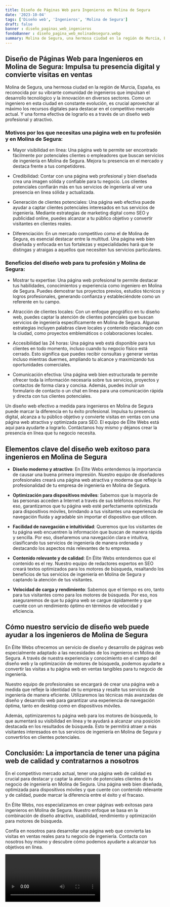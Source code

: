 ```yaml
---
title: Diseño de Páginas Web para Ingenieros en Molina de Segura
date: '2023-10-04'
tags: ['Diseño web', 'Ingenieros', 'Molina de Segura']
draft: false
banner : diseño_paginas_web_ingenieros
fondoBanner : diseño_pagina_web_molinadesegura.webp
summary: Molina de Segura, una hermosa ciudad en la región de Murcia, España, es reconocida por su vibrante comunidad de ingenieros que impulsan el desarrollo tecnológico y la innovación en diversos sectores. Como un ingeniero en esta ciudad en constante evolución, es crucial aprovechar al máximo los recursos digitales para destacar en el competitivo mercado actual. Y una forma efectiva de lograrlo es a través de un diseño web profesional y atractivo.
---
```


## Diseño de Páginas Web para Ingenieros en Molina de Segura: Impulsa tu presencia digital y convierte visitas en ventas

Molina de Segura, una hermosa ciudad en la región de Murcia, España, es reconocida por su vibrante comunidad de ingenieros que impulsan el desarrollo tecnológico y la innovación en diversos sectores. Como un ingeniero en esta ciudad en constante evolución, es crucial aprovechar al máximo los recursos digitales para destacar en el competitivo mercado actual. Y una forma efectiva de lograrlo es a través de un diseño web profesional y atractivo.

### Motivos por los que necesitas una página web en tu profesión y en Molina de Segura:

- Mayor visibilidad en línea: Una página web te permite ser encontrado fácilmente por potenciales clientes o empleadores que buscan servicios de ingeniería en Molina de Segura. Mejora tu presencia en el mercado y destaca frente a tus competidores.

- Credibilidad: Contar con una página web profesional y bien diseñada crea una imagen sólida y confiable para tu negocio. Los clientes potenciales confiarán más en tus servicios de ingeniería al ver una presencia en línea sólida y actualizada.

- Generación de clientes potenciales: Una página web efectiva puede ayudar a captar clientes potenciales interesados en tus servicios de ingeniería. Mediante estrategias de marketing digital como SEO y publicidad online, puedes alcanzar a tu público objetivo y convertir visitantes en clientes reales.

- Diferenciación: En un mercado competitivo como el de Molina de Segura, es esencial destacar entre la multitud. Una página web bien diseñada y enfocada en tus fortalezas y especialidades hará que te distingas y atraigas a aquellos que necesiten tus servicios particulares.

### Beneficios del diseño web para tu profesión y Molina de Segura:

- Mostrar tu expertise: Una página web profesional te permite destacar tus habilidades, conocimientos y experiencia como ingeniero en Molina de Segura. Puedes demostrar tus proyectos previos, estudios técnicos y logros profesionales, generando confianza y estableciéndote como un referente en tu campo.

- Atracción de clientes locales: Con un enfoque geográfico en tu diseño web, puedes captar la atención de clientes potenciales que buscan servicios de ingeniería especificamente en Molina de Segura. Algunas estrategias incluyen palabras clave locales y contenido relacionado con la ciudad, como proyectos emblemáticos o colaboraciones locales.

- Accesibilidad las 24 horas: Una página web está disponible para tus clientes en todo momento, incluso cuando tu negocio físico está cerrado. Esto significa que puedes recibir consultas y generar ventas incluso mientras duermes, ampliando tu alcance y maximizando tus oportunidades comerciales.

- Comunicación efectiva: Una página web bien estructurada te permite ofrecer toda la información necesaria sobre tus servicios, proyectos y contactos de forma clara y concisa. Además, puedes incluir un formulario de contacto o un chat en línea para una comunicación rápida y directa con tus clientes potenciales.

Un diseño web efectivo a medida para ingenieros en Molina de Segura puede marcar la diferencia en tu éxito profesional. Impulsa tu presencia digital, alcanza a tu público objetivo y convierte visitas en ventas con una página web atractiva y optimizada para SEO. El equipo de Élite Webs está aquí para ayudarte a lograrlo. Contáctanos hoy mismo y déjanos crear la presencia en línea que tu negocio necesita.

<GifSeo />

<Cta />

## Elementos clave del diseño web exitoso para ingenieros en Molina de Segura

- **Diseño moderno y atractivo**: En Élite Webs entendemos la importancia de causar una buena primera impresión. Nuestro equipo de diseñadores profesionales creará una página web atractiva y moderna que refleje la profesionalidad de tu empresa de ingeniería en Molina de Segura.

- **Optimización para dispositivos móviles**: Sabemos que la mayoría de las personas acceden a Internet a través de sus teléfonos móviles. Por eso, garantizamos que tu página web esté perfectamente optimizada para dispositivos móviles, brindando a tus visitantes una experiencia de navegación fluida y agradable sin importar el dispositivo que utilicen.

- **Facilidad de navegación e intuitividad**: Queremos que los visitantes de tu página web encuentren la información que buscan de manera rápida y sencilla. Por eso, diseñaremos una navegación clara e intuitiva, clasificando tus servicios de ingeniería de manera ordenada y destacando los aspectos más relevantes de tu empresa.

- **Contenido relevante y de calidad**: En Élite Webs entendemos que el contenido es el rey. Nuestro equipo de redactores expertos en SEO creará textos optimizados para los motores de búsqueda, resaltando los beneficios de tus servicios de ingeniería en Molina de Segura y captando la atención de tus visitantes.

- **Velocidad de carga y rendimiento**: Sabemos que el tiempo es oro, tanto para tus visitantes como para los motores de búsqueda. Por eso, nos aseguraremos de que tu página web se cargue rápidamente y que cuente con un rendimiento óptimo en términos de velocidad y eficiencia.

## Cómo nuestro servicio de diseño web puede ayudar a los ingenieros de Molina de Segura

En Élite Webs ofrecemos un servicio de diseño y desarrollo de páginas web especialmente adaptado a las necesidades de los ingenieros en Molina de Segura. A través de nuestra experiencia y conocimiento en el campo del diseño web y la optimización de motores de búsqueda, podemos ayudarte a convertir las visitas a tu página web en ventas tangibles para tu negocio de ingeniería.

Nuestro equipo de profesionales se encargará de crear una página web a medida que refleje la identidad de tu empresa y resalte tus servicios de ingeniería de manera eficiente. Utilizaremos las técnicas más avanzadas de diseño y desarrollo web para garantizar una experiencia de navegación óptima, tanto en desktop como en dispositivos móviles.

Además, optimizaremos tu página web para los motores de búsqueda, lo que aumentará su visibilidad en línea y te ayudará a alcanzar una posición destacada en los resultados de búsqueda. Esto te permitirá atraer a más visitantes interesados en tus servicios de ingeniería en Molina de Segura y convertirlos en clientes potenciales.

## Conclusión: La importancia de tener una página web de calidad y contratarnos a nosotros

En el competitivo mercado actual, tener una página web de calidad es crucial para destacar y captar la atención de potenciales clientes de tu negocio de ingeniería en Molina de Segura. Una página web bien diseñada, optimizada para dispositivos móviles y que cuente con contenido relevante y de calidad, puede marcar la diferencia entre el éxito y el fracaso.

En Élite Webs, nos especializamos en crear páginas web exitosas para ingenieros en Molina de Segura. Nuestro enfoque se basa en la combinación de diseño atractivo, usabilidad, rendimiento y optimización para motores de búsqueda.

Confía en nosotros para desarrollar una página web que convierta las visitas en ventas reales para tu negocio de ingeniería. Contacta con nosotros hoy mismo y descubre cómo podemos ayudarte a alcanzar tus objetivos en línea.

<Video />

<CtaBot job='Ingenieros' city='Molina de Segura'/>

<Gmaps query='Molina de Segura+españa+maps' />